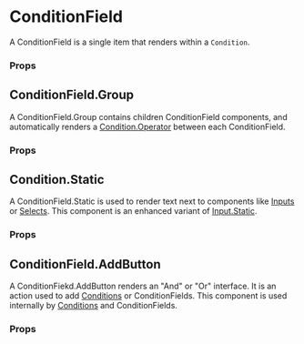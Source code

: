 
<Meta
  title="🛠 Utilities/UI Convenience/Condition Blocks/ConditionField"
  component={ConditionField}
/>

# ConditionField

A ConditionField is a single item that renders within a `Condition`.

### Props

<ArgsTable of={ConditionField} />

## ConditionField.Group

A ConditionField.Group contains children ConditionField components, and automatically renders a [Condition.Operator](../Condition) between each ConditionField.

### Props

<ArgsTable of={ConditionFieldGroup} />

## Condition.Static

A ConditionField.Static is used to render text next to components like [Inputs](../Input) or [Selects](../Select). This component is an enhanced variant of [Input.Static](../Input).

### Props

<ArgsTable of={ConditionFieldStatic} />

## ConditionField.AddButton

A ConditionFiekd.AddButton renders an "And" or "Or" interface. It is an action used to add [Conditions](../Condition) or ConditionFields. This component is used internally by [Conditions](../Condition) and ConditionFields.

### Props

<ArgsTable of={ConditionFieldAddButton} />
